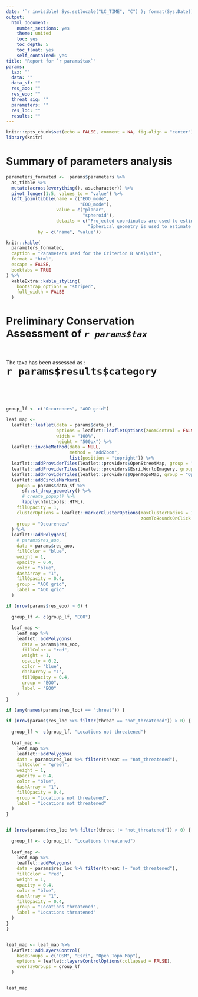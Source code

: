 ```yaml
---
date: '`r invisible( Sys.setlocale("LC_TIME", "C") ); format(Sys.Date(), "%B %d, %Y")`'
output:
  html_document:
    number_sections: yes
    theme: united
    toc: yes
    toc_depth: 5
    toc_float: yes
    self_contained: yes
title: "Report for `r params$tax`"
params:
  tax: ""
  data: ""
  data_sf: ""
  res_aoo: ""
  res_eoo: ""
  threat_sig: ""
  parameters: ""
  res_loc: ""
  results: ""
---
```



```r
knitr::opts_chunk$set(echo = FALSE, comment = NA, fig.align = "center")
library(knitr)
```


# Summary of parameters analysis


```r

parameters_formated <-  params$parameters %>% 
  as_tibble %>% 
  mutate(across(everything(), as.character)) %>% 
  pivot_longer(1:5, values_to = "value") %>% 
  left_join(tibble(name = c("EOO_mode",
                            "EOO_mode"),
                   value = c("planar",
                             "spheroid"),
                   details = c("Projected coordinates are used to estimate areas",
                               "Spherical geometry is used to estimate area")),
            by = c("name", "value"))

knitr::kable(
  parameters_formated, 
  caption = "Parameters used for the Criterion B analysis", 
  format = "html",
  escape = FALSE, 
  booktabs = TRUE
) %>%
  kableExtra::kable_styling(
    bootstrap_options = "striped", 
    full_width = FALSE
  )


```

# Preliminary Conservation Assessment of _`r params$tax`_ 

</br>
</br>
The taxa has been assessed as :
</br>
<font size="6.5">
**`r params$results$category`**
</font>

</br>
</br>
</br>

  

```r

group_lf <- c("Occurences", "AOO grid")

leaf_map <-
  leaflet::leaflet(data = params$data_sf,
                   options = leaflet::leafletOptions(zoomControl = FALSE), 
                   width = "100%",
                   height = "500px") %>%
  leaflet::invokeMethod(data = NULL,
                        method = "addZoom",
                        list(position = "topright")) %>%
  leaflet::addProviderTiles(leaflet::providers$OpenStreetMap, group = "OSM") %>%
  leaflet::addProviderTiles(leaflet::providers$Esri.WorldImagery, group = "Esri") %>%
  leaflet::addProviderTiles(leaflet::providers$OpenTopoMap, group = "Open Topo Map") %>%
  leaflet::addCircleMarkers(
    popup = params$data_sf %>%
      sf::st_drop_geometry() %>%
      # create_popup() %>%
      lapply(htmltools::HTML),
    fillOpacity = 1,
    clusterOptions = leaflet::markerClusterOptions(maxClusterRadius = 1,
                                                   zoomToBoundsOnClick = FALSE),
    group = "Occurences"
  ) %>%
  leaflet::addPolygons(
    # params$res_aoo,
    data = params$res_aoo,
    fillColor = "blue",
    weight = 1,
    opacity = 0.4,
    color = "blue",
    dashArray = "1",
    fillOpacity = 0.4,
    group = "AOO grid",
    label = "AOO grid"
  ) 

if (nrow(params$res_eoo) > 0) {
  
  group_lf <- c(group_lf, "EOO")
  
  leaf_map <-
    leaf_map %>%
    leaflet::addPolygons(
      data = params$res_eoo,
      fillColor = "red",
      weight = 1,
      opacity = 0.2,
      color = "blue",
      dashArray = "1",
      fillOpacity = 0.4,
      group = "EOO",
      label = "EOO"
    )
}

if (any(names(params$res_loc) == "threat")) {
  
if (nrow(params$res_loc %>% filter(threat == "not_threatened")) > 0) {
  
  group_lf <- c(group_lf, "Locations not threatened")
  
  leaf_map <-
    leaf_map %>%
    leaflet::addPolygons(
    data = params$res_loc %>% filter(threat == "not_threatened"),
    fillColor = "green",
    weight = 1,
    opacity = 0.4,
    color = "blue",
    dashArray = "1",
    fillOpacity = 0.4,
    group = "Locations not threatened",
    label = "Locations not threatened"
  )
}


if (nrow(params$res_loc %>% filter(threat != "not_threatened")) > 0) {
  
  group_lf <- c(group_lf, "Locations threatened")
  
  leaf_map <-
    leaf_map %>%
    leaflet::addPolygons(
    data = params$res_loc %>% filter(threat != "not_threatened"),
    fillColor = "red",
    weight = 1,
    opacity = 0.4,
    color = "blue",
    dashArray = "1",
    fillOpacity = 0.4,
    group = "Locations threatened",
    label = "Locations threatened"
  )
}
}


leaf_map <- leaf_map %>%
  leaflet::addLayersControl(
    baseGroups = c("OSM", "Esri", "Open Topo Map"),
    options = leaflet::layersControlOptions(collapsed = FALSE),
    overlayGroups = group_lf
  )


leaf_map


```
